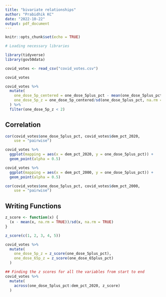 ```yaml
---
title: "bivariate relationships"
author: "Prabidhik KC"
date: "2022-10-22"
output: pdf_document
---
```


```r
knitr::opts_chunk$set(echo = TRUE)
```

```r
# Loading necessary libraries

library(tidyverse)
library(gov50data)

covid_votes <- read_csv("covid_votes.csv")

covid_votes

```
```r
covid_votes %>% 
  mutate(
    one_dose_5p_centered = one_dose_5plus_pct - mean(one_dose_5plus_pct, na.rm = TRUE),
    one_dose_5p_z = one_dose_5p_centered/sd(one_dose_5plus_pct, na.rm = TRUE)
  ) %>% 
  filter(one_dose_5p_z < 2)
```

## Correlation

```r
cor(covid_votes$one_dose_5plus_pct, covid_votes$dem_pct_2020,
    use = "pairwise")
```
```r
covid_votes %>% 
  ggplot(mapping = aes(x = dem_pct_2020, y = one_dose_5plus_pct)) +
  geom_point(alpha = 0.5)
```

```r

covid_votes %>% 
  ggplot(mapping = aes(x = dem_pct_2000, y = one_dose_5plus_pct)) +
  geom_point(alpha = 0.5)
```
```r
cor(covid_votes$one_dose_5plus_pct, covid_votes$dem_pct_2000,
    use = "pairwise")
```

## Writing Functions
```r
z_score <- function(x) {
  (x - mean(x, na.rm = TRUE))/sd(x, na.rm = TRUE)
}

z_score(c(1, 2, 3, 4, 5))
```

```r
covid_votes %>% 
  mutate(
    one_dose_5p_z = z_score(one_dose_5plus_pct),
    one_dose_65p_z = z_score(one_dose_65plus_pct)
  )

## Finding the z scores for all the variables from start to end
covid_votes %>% 
  mutate(
    across(one_dose_5plus_pct:dem_pct_2020, z_score)
  )
```



